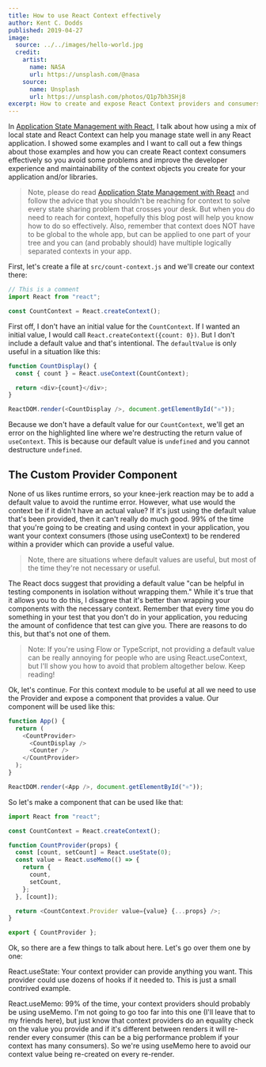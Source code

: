 ```yaml
---
title: How to use React Context effectively
author: Kent C. Dodds
published: 2019-04-27
image:
  source: ../../images/hello-world.jpg
  credit:
    artist:
      name: NASA
      url: https://unsplash.com/@nasa
    source:
      name: Unsplash
      url: https://unsplash.com/photos/Q1p7bh3SHj8
excerpt: How to create and expose React Context providers and consumers
---
```


In
[Application State Management with React](https://kentcdodds.com/blog/application-state-management-with-react),
I talk about how using a mix of local state and React Context can help you
manage state well in any React application. I showed some examples and I want to
call out a few things about those examples and how you can create React context
consumers effectively so you avoid some problems and improve the developer
experience and maintainability of the context objects you create for your
application and/or libraries.

> Note, please do read
> [Application State Management with React](https://kentcdodds.com/blog/application-state-management-with-react)
> and follow the advice that you shouldn't be reaching for context to solve
> every state sharing problem that crosses your desk. But when you do need to
> reach for context, hopefully this blog post will help you know how to do so
> effectively. Also, remember that context does NOT have to be global to the
> whole app, but can be applied to one part of your tree and you can (and
> probably should) have multiple logically separated contexts in your app.

First, let's create a file at `src/count-context.js` and we'll create our
context there:

```js filename=src/count-context.js
// This is a comment
import React from "react";

const CountContext = React.createContext();
```

First off, I don't have an initial value for the `CountContext`. If I wanted an
initial value, I would call `React.createContext({count: 0})`. But I don't
include a default value and that's intentional. The `defaultValue` is only
useful in a situation like this:

```js
function CountDisplay() {
  const { count } = React.useContext(CountContext);

  return <div>{count}</div>;
}

ReactDOM.render(<CountDisplay />, document.getElementById("⚛️"));
```

Because we don't have a default value for our `CountContext`, we'll get an error
on the highlighted line where we're destructing the return value of
`useContext`. This is because our default value is `undefined` and you cannot
destructure `undefined`.

## The Custom Provider Component

None of us likes runtime errors, so your knee-jerk reaction may be to add a
default value to avoid the runtime error. However, what use would the context be
if it didn't have an actual value? If it's just using the default value that's
been provided, then it can't really do much good. 99% of the time that you're
going to be creating and using context in your application, you want your
context consumers (those using useContext) to be rendered within a provider
which can provide a useful value.

> Note, there are situations where default values are useful, but most of the
> time they're not necessary or useful.

The React docs suggest that providing a default value "can be helpful in testing
components in isolation without wrapping them." While it's true that it allows
you to do this, I disagree that it's better than wrapping your components with
the necessary context. Remember that every time you do something in your test
that you don't do in your application, you reducing the amount of confidence
that test can give you. There are reasons to do this, but that's not one of
them.

> Note: If you're using Flow or TypeScript, not providing a default value can be
> really annoying for people who are using React.useContext, but I'll show you
> how to avoid that problem altogether below. Keep reading!

Ok, let's continue. For this context module to be useful at all we need to use
the Provider and expose a component that provides a value. Our component will be
used like this:

```js
function App() {
  return (
    <CountProvider>
      <CountDisplay />
      <Counter />
    </CountProvider>
  );
}

ReactDOM.render(<App />, document.getElementById("⚛️"));
```

So let's make a component that can be used like that:

```js filename=src/count-context.js
import React from "react";

const CountContext = React.createContext();

function CountProvider(props) {
  const [count, setCount] = React.useState(0);
  const value = React.useMemo(() => {
    return {
      count,
      setCount,
    };
  }, [count]);

  return <CountContext.Provider value={value} {...props} />;
}

export { CountProvider };
```

Ok, so there are a few things to talk about here. Let's go over them one by one:

React.useState: Your context provider can provide anything you want. This
provider could use dozens of hooks if it needed to. This is just a small
contrived example.

React.useMemo: 99% of the time, your context providers should probably be using
useMemo. I'm not going to go too far into this one (I'll leave that to my
friends here), but just know that context providers do an equality check on the
value you provide and if it's different between renders it will re-render every
consumer (this can be a big performance problem if your context has many
consumers). So we're using useMemo here to avoid our context value being
re-created on every re-render.
